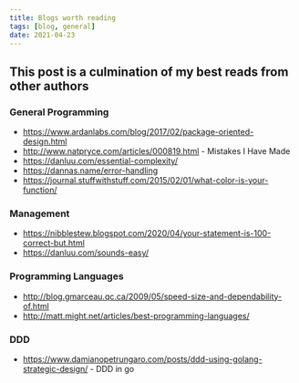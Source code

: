 ```yaml
---
title: Blogs worth reading
tags: [blog, general]
date: 2021-04-23
---
```


## This post is a culmination of my best reads from other authors

### General Programming
* https://www.ardanlabs.com/blog/2017/02/package-oriented-design.html
* http://www.natpryce.com/articles/000819.html - Mistakes I Have Made
* https://danluu.com/essential-complexity/
* https://dannas.name/error-handling
* https://journal.stuffwithstuff.com/2015/02/01/what-color-is-your-function/


### Management
* https://nibblestew.blogspot.com/2020/04/your-statement-is-100-correct-but.html
* https://danluu.com/sounds-easy/


### Programming Languages
* http://blog.gmarceau.qc.ca/2009/05/speed-size-and-dependability-of.html
* http://matt.might.net/articles/best-programming-languages/


### DDD
* https://www.damianopetrungaro.com/posts/ddd-using-golang-strategic-design/ - DDD in go
